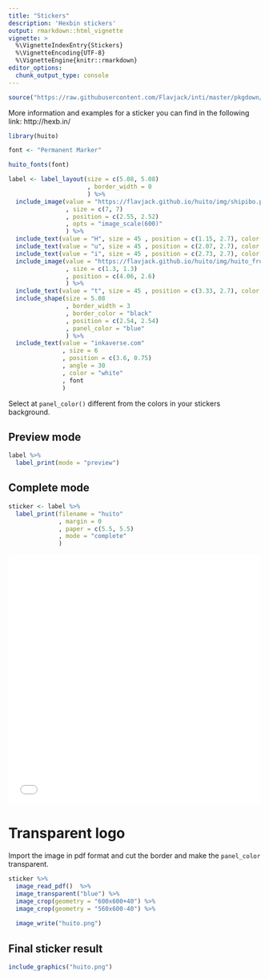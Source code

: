 ---
title: "Stickers"
description: 'Hexbin stickers'
output: rmarkdown::html_vignette
vignette: >
  %\VignetteIndexEntry{Stickers}
  %\VignetteEncoding{UTF-8}
  %\VignetteEngine{knitr::rmarkdown}
editor_options: 
  chunk_output_type: console
---

```{r setup, include = FALSE}
source("https://raw.githubusercontent.com/Flavjack/inti/master/pkgdown/favicon/docs.r")
```

More information and examples for a sticker you can find in the following link: http://hexb.in/

```{r echo = TRUE}
library(huito)

font <- "Permanent Marker"

huito_fonts(font)

label <- label_layout(size = c(5.08, 5.08)
                      , border_width = 0
                      ) %>% 
  include_image(value = "https://flavjack.github.io/huito/img/shipibo.png"
                , size = c(7, 7)
                , position = c(2.55, 2.52)
                , opts = "image_scale(600)"
                ) %>%
  include_text(value = "H", size = 45 , position = c(1.15, 2.7), color = "#00a85a", font) %>%
  include_text(value = "u", size = 45 , position = c(2.07, 2.7), color = "#f58735", font) %>%
  include_text(value = "i", size = 45 , position = c(2.73, 2.7), color = "#4774b8", font) %>%
  include_image(value = "https://flavjack.github.io/huito/img/huito_fruit.png"
                , size = c(1.3, 1.3) 
                , position = c(4.06, 2.6)
                ) %>%
  include_text(value = "t", size = 45 , position = c(3.33, 2.7), color = "#a9518b", font) %>%
  include_shape(size = 5.08
                , border_width = 3
                , border_color = "black"
                , position = c(2.54, 2.54)
                , panel_color = "blue"
                ) %>%
  include_text(value = "inkaverse.com"
               , size = 6
               , position = c(3.6, 0.75)
               , angle = 30
               , color = "white"
               , font
               ) 
```

Select at `panel_color()` different from the colors in your stickers background. 

## Preview mode

```{r, echo = TRUE}
label %>% 
  label_print(mode = "preview")
```

## Complete mode

```{r, echo = TRUE}
sticker <- label %>% 
  label_print(filename = "huito"
              , margin = 0
              , paper = c(5.5, 5.5)
              , mode = "complete"
              )
```

<embed src="huito.pdf" height="500" width="100%" alt="pdf" pluginspage="http://www.adobe.com/products/acrobat/readstep2.html">

# Transparent logo

Import the image in pdf format and cut the border and make the `panel_color` transparent.

```{r, echo = TRUE}
sticker %>% 
  image_read_pdf()  %>% 
  image_transparent("blue") %>% 
  image_crop(geometry = "600x600+40") %>%
  image_crop(geometry = "560x600-40") %>%
  
  image_write("huito.png")
```

## Final sticker result

```{r out.width = "35%"}
include_graphics("huito.png")
```

